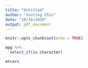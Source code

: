 ```yaml
---
title: "Untitled"
author: "Yunting Chiu"
date: "10/16/2020"
output: pdf_document
---
```


```r
knitr::opts_chunk$set(echo = TRUE)
```

```r
mpg %>%
  select_if(is.character) 
```

```r
mtcars
```

